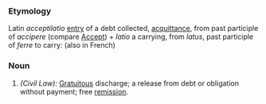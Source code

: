 ===Etymology===
Latin ''acceptilatio'' [[entry]] of a debt collected, [[acquittance]], from past participle of ''accipere'' (compare [[Accept]]) + ''latio'' a carrying, from ''latus'', past participle of ''ferre'' to carry: (also in French) 
===Noun===
#''(Civil Law):'' [[Gratuitous]] discharge; a release from debt or obligation without payment; free [[remission]].
